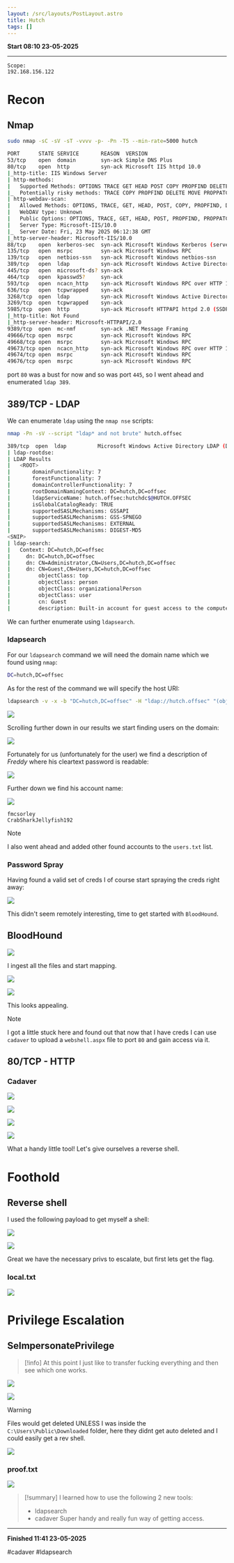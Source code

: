 ```yaml
---
layout: /src/layouts/PostLayout.astro
title: Hutch
tags: []
---
```


**Start 08:10 23-05-2025**

---
```
Scope:
192.168.156.122
```
# Recon

## Nmap

```bash
sudo nmap -sC -sV -sT -vvvv -p- -Pn -T5 --min-rate=5000 hutch

PORT      STATE SERVICE       REASON  VERSION
53/tcp    open  domain        syn-ack Simple DNS Plus
80/tcp    open  http          syn-ack Microsoft IIS httpd 10.0
|_http-title: IIS Windows Server
| http-methods: 
|   Supported Methods: OPTIONS TRACE GET HEAD POST COPY PROPFIND DELETE MOVE PROPPATCH MKCOL LOCK UNLOCK PUT
|_  Potentially risky methods: TRACE COPY PROPFIND DELETE MOVE PROPPATCH MKCOL LOCK UNLOCK PUT
| http-webdav-scan: 
|   Allowed Methods: OPTIONS, TRACE, GET, HEAD, POST, COPY, PROPFIND, DELETE, MOVE, PROPPATCH, MKCOL, LOCK, UNLOCK
|   WebDAV type: Unknown
|   Public Options: OPTIONS, TRACE, GET, HEAD, POST, PROPFIND, PROPPATCH, MKCOL, PUT, DELETE, COPY, MOVE, LOCK, UNLOCK
|   Server Type: Microsoft-IIS/10.0
|_  Server Date: Fri, 23 May 2025 06:12:38 GMT
|_http-server-header: Microsoft-IIS/10.0
88/tcp    open  kerberos-sec  syn-ack Microsoft Windows Kerberos (server time: 2025-05-23 06:11:50Z)
135/tcp   open  msrpc         syn-ack Microsoft Windows RPC
139/tcp   open  netbios-ssn   syn-ack Microsoft Windows netbios-ssn
389/tcp   open  ldap          syn-ack Microsoft Windows Active Directory LDAP (Domain: hutch.offsec0., Site: Default-First-Site-Name)
445/tcp   open  microsoft-ds? syn-ack
464/tcp   open  kpasswd5?     syn-ack
593/tcp   open  ncacn_http    syn-ack Microsoft Windows RPC over HTTP 1.0
636/tcp   open  tcpwrapped    syn-ack
3268/tcp  open  ldap          syn-ack Microsoft Windows Active Directory LDAP (Domain: hutch.offsec0., Site: Default-First-Site-Name)
3269/tcp  open  tcpwrapped    syn-ack
5985/tcp  open  http          syn-ack Microsoft HTTPAPI httpd 2.0 (SSDP/UPnP)
|_http-title: Not Found
|_http-server-header: Microsoft-HTTPAPI/2.0
9389/tcp  open  mc-nmf        syn-ack .NET Message Framing
49666/tcp open  msrpc         syn-ack Microsoft Windows RPC
49668/tcp open  msrpc         syn-ack Microsoft Windows RPC
49673/tcp open  ncacn_http    syn-ack Microsoft Windows RPC over HTTP 1.0
49674/tcp open  msrpc         syn-ack Microsoft Windows RPC
49676/tcp open  msrpc         syn-ack Microsoft Windows RPC
```

port `80` was a bust for now and so was port `445`, so I went ahead and enumerated `ldap 389`.

## 389/TCP - LDAP

We can enumerate `ldap` using the `nmap nse` scripts:

```bash
nmap -Pn -sV --script "ldap* and not brute" hutch.offsec

389/tcp  open  ldap          Microsoft Windows Active Directory LDAP (Domain: hutch.offsec, Site: Default-First-Site-Name)
| ldap-rootdse: 
| LDAP Results
|   <ROOT>
|       domainFunctionality: 7
|       forestFunctionality: 7
|       domainControllerFunctionality: 7
|       rootDomainNamingContext: DC=hutch,DC=offsec
|       ldapServiceName: hutch.offsec:hutchdc$@HUTCH.OFFSEC
|       isGlobalCatalogReady: TRUE
|       supportedSASLMechanisms: GSSAPI
|       supportedSASLMechanisms: GSS-SPNEGO
|       supportedSASLMechanisms: EXTERNAL
|       supportedSASLMechanisms: DIGEST-MD5
<SNIP>
| ldap-search: 
|   Context: DC=hutch,DC=offsec
|     dn: DC=hutch,DC=offsec
|     dn: CN=Administrator,CN=Users,DC=hutch,DC=offsec
|     dn: CN=Guest,CN=Users,DC=hutch,DC=offsec
|         objectClass: top
|         objectClass: person
|         objectClass: organizationalPerson
|         objectClass: user
|         cn: Guest
|         description: Built-in account for guest access to the computer/domain
```

We can further enumerate using `ldapsearch`.

### ldapsearch

For our `ldapsearch` command we will need the domain name which we found using `nmap`:

```bash
DC=hutch,DC=offsec
```

As for the rest of the command we will specify the host URI:

```bash
ldapsearch -v -x -b "DC=hutch,DC=offsec" -H "ldap://hutch.offsec" "(objectclass=*)"
```

![](../../../assets/53c582af57beecd7185691acb255e528.png)

Scrolling further down in our results we start finding users on the domain:

![](../../../assets/b18df97c9f1fd88d224735a0ccdae5dd.png)

Fortunately for us (unfortunately for the user) we find a description of *Freddy* where his cleartext password is readable:

![](../../../assets/2ee3c206aeda970575cbad4f814c5a1d.png)

Further down we find his account name:

![](../../../assets/4527182a7d0b8cf7460711149ed0ee45.png)

```
fmcsorley
CrabSharkJellyfish192
```

>[!note] 
>I also went ahead and added other found accounts to the `users.txt` list.

### Password Spray

Having found a valid set of creds I of course start spraying the creds right away:

![](../../../assets/cc4fc76a7bb3fc25448fc73efabfafb8.png)

This didn't seem remotely interesting, time to get started with `BloodHound`.

## BloodHound

![](../../../assets/6a42a23f0cf79acbf66931cc863683fb.png)

I ingest all the files and start mapping.

![](../../../assets/722c1f5a665cbd00b139199b7cdad576.png)

![](../../../assets/5a038c4ced7e8232525ff058187b71fc.png)

This looks appealing.

>[!note]
>I got a little stuck here and found out that now that I have creds I can use `cadaver` to upload a `webshell.aspx` file to port `80` and gain access via it.

## 80/TCP - HTTP
### Cadaver

![](../../../assets/5d952cd6049faa3b81a2f7e7549c34d1.png)

![](../../../assets/c85b64420eca1c9414939a777d4282b4.png)

![](../../../assets/605ca57dabc2aed75032525a34f4d237.png)

![](../../../assets/d42b4f735bd61e13c1521b8a88c73f85.png)

What a handy little tool! Let's give ourselves a reverse shell.

# Foothold
## Reverse shell

I used the following payload to get myself a shell:

![](../../../assets/e1cf2e57c5f17c272f5012a9cdaceeba.png)

![](../../../assets/a1e3e12b294a882a1e8cb57ffd23f7ac.png)

Great we have the necessary privs to escalate, but first lets get the flag.

### local.txt

![](../../../assets/b6b165c1a3d43d700edb42fac69acd7c.png)

# Privilege Escalation
## SeImpersonatePrivilege

>[!info]
>At this point I just like to transfer fucking everything and then see which one works.

![](../../../assets/53220a581d6341b779077f6882908fcd.png)

![](../../../assets/cd72dc6e3ea2573439e34d7fb5440b7b.png)

>[!warning]
>Files would get deleted UNLESS I was inside the `C:\Users\Public\Downloaded` folder, here they didnt get auto deleted and I could easily get a rev shell.

![](../../../assets/f2f205ead0d40835902c3e5b1f6aebb1.png)

### proof.txt

![](../../../assets/955b48975ae9a4a62934988ed8db71c6.png)

>[!summary]
>I learned how to use the following 2 new tools:
>- ldapsearch
>- cadaver
>Super handy and really fun way of getting access.

---

**Finished 11:41 23-05-2025**

[^Links]: [[OSCP Prep]]

#cadaver #ldapsearch